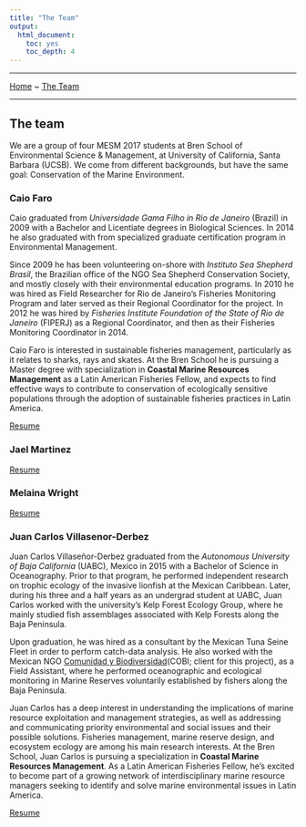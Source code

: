 ```yaml
---
title: "The Team"
output:
  html_document:
    toc: yes
    toc_depth: 4
---
```


__________
[Home](./index.html) ~ [The Team](./team.html)

__________


## The team

We are a group of four MESM 2017 students at Bren School of Environmental Science & Management, at University of California, Santa Barbara (UCSB). We come from different backgrounds, but have the same goal: Conservation of the Marine Environment.

### Caio Faro

Caio graduated from *Universidade Gama Filho in Rio de Janeiro* (Brazil) in 2009 with a Bachelor and Licentiate degrees in Biological Sciences. In 2014 he also graduated with from specialized graduate certification program in Environmental Management.

Since 2009 he has been volunteering on-shore with *Instituto Sea Shepherd Brasil*, the Brazilian office of the NGO Sea Shepherd Conservation Society, and mostly closely with their environmental education programs. In 2010 he was hired as Field Researcher for Rio de Janeiro's Fisheries Monitoring Program and later served as their Regional Coordinator for the project. In 2012 he was hired by *Fisheries Institute Foundation of the State of Rio de Janeiro* (FIPERJ) as a Regional Coordinator, and then as their Fisheries Monitoring Coordinator in 2014.

Caio Faro is interested in sustainable fisheries management, particularly as it relates to sharks, rays and skates. At the Bren School he is pursuing a Master degree with specialization in **Coastal Marine Resources Management** as a Latin American Fisheries Fellow, and expects to find effective ways to contribute to conservation of ecologically sensitive populations through the adoption of sustainable fisheries practices in Latin America.

[Resume](docs/caio.pdf)

### Jael Martinez

[Resume](docs/jael.pdf)

### Melaina Wright

[Resume](docs/melaina.pdf)

### Juan Carlos Villasenor-Derbez

Juan Carlos Villaseñor-Derbez graduated from the *Autonomous University of Baja California* (UABC), Mexico in 2015 with a Bachelor of Science in Oceanography. Prior to that program, he performed independent research on trophic ecology of the invasive lionfish at the Mexican Caribbean. Later, during his three and a half years as an undergrad student at UABC, Juan Carlos worked with the university’s Kelp Forest Ecology Group, where he mainly studied fish assemblages associated with Kelp Forests along the Baja Peninsula.    

Upon graduation, he was hired as a consultant by the Mexican Tuna Seine Fleet in order to perform catch-data analysis. He also worked with the Mexican NGO [Comunidad y Biodiversidad](cobi.org.mx/en)(COBI; client for this project), as a Field Assistant, where he performed oceanographic and ecological monitoring in Marine Reserves voluntarily established by fishers along the Baja Peninsula.  

Juan Carlos has a deep interest in understanding the implications of marine resource exploitation and management strategies, as well as addressing and communicating priority environmental and social issues and their possible solutions. Fisheries management, marine reserve design, and ecosystem ecology are among his main research interests. At the Bren School, Juan Carlos is pursuing a specialization in **Coastal Marine Resources Management**. As a Latin American Fisheries Fellow, he’s excited to become part of a growing network of interdisciplinary marine resource managers seeking to identify and solve marine environmental issues in Latin America.

[Resume](docs/jc.pdf)